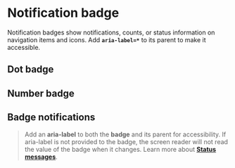 

<Meta of={NotificationBadgeStories} />

# Notification badge

Notification badges show notifications, counts, or status information on navigation items and icons. Add **`aria-label=*`** to its parent to make it accessible.

## Dot badge

<Canvas of={NotificationBadgeStories.DotBadge} />


## Number badge

<Canvas of={NotificationBadgeStories.NumberBadge} />

## Badge notifications

> Add an **aria-label** to both the **badge** and its parent for accessibility. If aria-label is not provided to the badge, the screen reader will not read the value of the badge when it changes. Learn more about <a href="https://www.w3.org/WAI/WCAG21/Techniques/aria/ARIA22" target="_blank">**Status messages**</a>.

<Canvas of={NotificationBadgeStories.BadgeAccessibility} />
